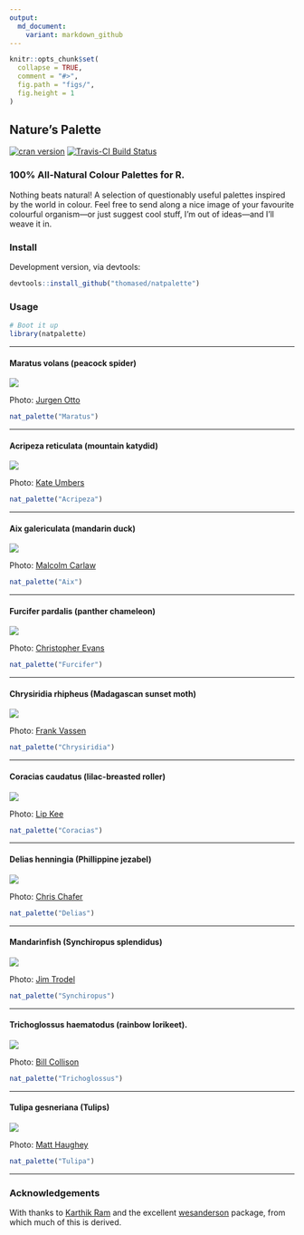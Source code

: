 ```yaml
---
output:
  md_document:
    variant: markdown_github
---
```

```r
knitr::opts_chunk$set(
  collapse = TRUE,
  comment = "#>",
  fig.path = "figs/",
  fig.height = 1
)
```

## Nature's Palette

[![cran version](http://www.r-pkg.org/badges/version/pattern)](https://cran.r-project.org/package=natpalette/) [![Travis-CI Build Status](https://travis-ci.org/thomased/pattern.png?branch=master)](https://travis-ci.org/thomased/natpalette)

### 100% All-Natural Colour Palettes for R.

Nothing beats natural! A selection of questionably useful palettes inspired by the world in colour. Feel free to send along a nice image of your favourite colourful organism&mdash;or just suggest cool stuff, I'm out of ideas&mdash;and I'll weave it in.

### Install

Development version, via devtools: 
```R
devtools::install_github("thomased/natpalette")
```

### Usage

```r
# Boot it up
library(natpalette)
```

----------

#### Maratus volans (peacock spider)

![](./img/maratus.jpg)

Photo: [Jurgen Otto](https://www.flickr.com/photos/59431731@N05/)

```r
nat_palette("Maratus")
```

----------

#### Acripeza reticulata (mountain katydid)

![](./img/acripeza.jpg)

Photo: [Kate Umbers](http://www.kateumbers.com)

```r
nat_palette("Acripeza")
```

----------

#### Aix galericulata (mandarin duck)

![](./img/aix.jpg)

Photo: [Malcolm Carlaw](https://www.flickr.com/photos/lightsamples/)

```r
nat_palette("Aix")
```

----------

#### Furcifer pardalis (panther chameleon)

![](./img/furcifer.jpg)

Photo: [Christopher Evans](https://www.flickr.com/photos/chris_e/)

```r
nat_palette("Furcifer")
```

----------

#### Chrysiridia rhipheus (Madagascan sunset moth)

![](./img/chrysiridia.jpg)

Photo: [Frank Vassen](https://www.flickr.com/photos/42244964@N03/)

```r
nat_palette("Chrysiridia")
```

----------

#### Coracias caudatus (lilac-breasted roller)

![](./img/coracias.jpg)

Photo: [Lip Kee](https://www.flickr.com/photos/lipkee/)

```r
nat_palette("Coracias")
```

----------

#### Delias henningia (Phillippine jezabel)

![](./img/delias.jpg)

Photo: [Chris Chafer](https://www.flickr.com/photos/chris_chafer/)

```r
nat_palette("Delias")
```

----------

#### Mandarinfish (Synchiropus splendidus)

![](./img/synchiropus.jpg)

Photo: [Jim Trodel](https://www.flickr.com/photos/trodel/)

```r
nat_palette("Synchiropus")
```

----------

#### Trichoglossus haematodus (rainbow lorikeet).

![](./img/trichoglossus.jpg)

Photo: [Bill Collison](https://www.flickr.com/photos/billcollison/)

```r
nat_palette("Trichoglossus")
```

----------

#### Tulipa gesneriana (Tulips)

![](./img/tulipa.jpg)

Photo: [Matt Haughey](https://www.flickr.com/photos/mathowie/)

```r
nat_palette("Tulipa")
```

----------

### Acknowledgements
With thanks to [Karthik Ram](http://inundata.org) and the excellent [wesanderson](https://github.com/karthik/wesanderson) package, from which much of this is derived.
